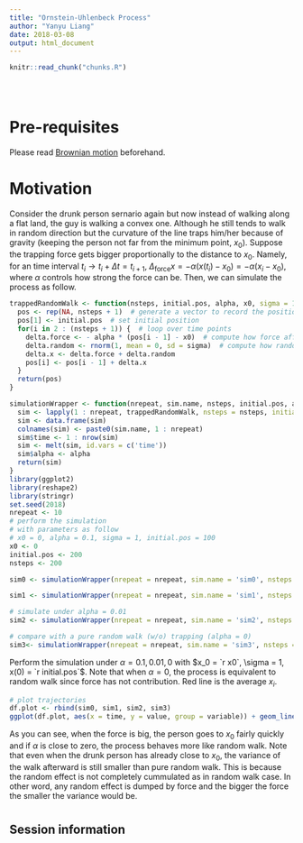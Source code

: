 ```yaml
---
title: "Ornstein-Uhlenbeck Process"
author: "Yanyu Liang"
date: 2018-03-08
output: html_document
---
```


<!-- The file analysis/chunks.R contains chunks that define default settings
shared across the workflowr files. -->
```r
knitr::read_chunk("chunks.R")
```

<!-- Update knitr chunk options -->
```r
```

<!-- Insert the date the file was last updated -->
```r
```

<!-- Insert the code version (Git commit SHA1) if Git repository exists and R
 package git2r is installed -->
```r
```

<!-- Add your analysis here -->

# Pre-requisites

Please read [Brownian motion](brownian_motion_and_guassian_process.html) beforehand.

# Motivation

Consider the drunk person sernario again but now instead of walking along a flat land, the guy is walking a convex one. Although he still tends to walk in random direction but the curvature of the line traps him/her because of gravity (keeping the person not far from the minimum point, $x_0$). Suppose the trapping force gets bigger proportionally to the distance to $x_0$. Namely, for an time interval $t_i \rightarrow t_i + \Delta t = t_{i + 1}$, $\Delta_{\text{force}} x = -\alpha (x(t_i) - x_0) = -\alpha (x_i - x_0)$, where $\alpha$ controls how strong the force can be. Then, we can simulate the process as follow.

```r
trappedRandomWalk <- function(nsteps, initial.pos, alpha, x0, sigma = 1) {
  pos <- rep(NA, nsteps + 1)  # generate a vector to record the positions as time goes
  pos[1] <- initial.pos  # set initial position
  for(i in 2 : (nsteps + 1)) {  # loop over time points
    delta.force <- - alpha * (pos[i - 1] - x0)  # compute how force affects the update
    delta.random <- rnorm(1, mean = 0, sd = sigma)  # compute how random walk affects the update
    delta.x <- delta.force + delta.random
    pos[i] <- pos[i - 1] + delta.x
  }
  return(pos)
}
```

```r
simulationWrapper <- function(nrepeat, sim.name, nsteps, initial.pos, alpha, x0) {
  sim <- lapply(1 : nrepeat, trappedRandomWalk, nsteps = nsteps, initial.pos = initial.pos, alpha = alpha, x0 = x0)
  sim <- data.frame(sim)
  colnames(sim) <- paste0(sim.name, 1 : nrepeat)
  sim$time <- 1 : nrow(sim)
  sim <- melt(sim, id.vars = c('time'))
  sim$alpha <- alpha
  return(sim)
}
library(ggplot2)
library(reshape2)
library(stringr)
set.seed(2018)
nrepeat <- 10
# perform the simulation 
# with parameters as follow
# x0 = 0, alpha = 0.1, sigma = 1, initial.pos = 100
x0 <- 0
initial.pos <- 200
nsteps <- 200

sim0 <- simulationWrapper(nrepeat = nrepeat, sim.name = 'sim0', nsteps = nsteps, initial.pos = initial.pos, alpha = 1, x0 = x0)

sim1 <- simulationWrapper(nrepeat = nrepeat, sim.name = 'sim1', nsteps = nsteps, initial.pos = initial.pos, alpha = 0.1, x0 = x0)

# simulate under alpha = 0.01
sim2 <- simulationWrapper(nrepeat = nrepeat, sim.name = 'sim2', nsteps = nsteps, initial.pos = initial.pos, alpha = 0.01, x0 = x0)

# compare with a pure random walk (w/o) trapping (alpha = 0)
sim3<- simulationWrapper(nrepeat = nrepeat, sim.name = 'sim3', nsteps = nsteps, initial.pos = initial.pos, alpha = 0, x0 = x0)
```

Perform the simulation under $\alpha = 0.1, 0.01, 0$ with $x_0 = `r x0`, \sigma = 1, x(0) = `r initial.pos`$. Note that when $\alpha = 0$, the process is equivalent to random walk since force has not contribution. Red line is the average $x_i$.

```r
# plot trajectories
df.plot <- rbind(sim0, sim1, sim2, sim3)
ggplot(df.plot, aes(x = time, y = value, group = variable)) + geom_line() + stat_summary(fun.y = mean, geom = "line", lwd = .5, aes(group = 1), color = 'red')+ facet_grid(alpha ~ ., labeller = label_both) + ylab('X(time)')
```

As you can see, when the force is big, the person goes to $x_0$ fairly quickly and if $\alpha$ is close to zero, the process behaves more like random walk. Note that even when the drunk person has already close to $x_0$, the variance of the walk afterward is still smaller than pure random walk. This is because the random effect is not completely cummulated as in random walk case. In other word, any random effect is dumped by force and the bigger the force the smaller the variance would be.

# 

## Session information

<!-- Insert the session information into the document -->
```r
```
